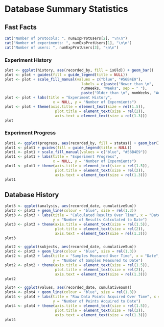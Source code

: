 Database Summary Statistics
========================================================

## Fast Facts
```r
cat("Number of protocols: ", numExpProtUsers[2], "\n\n")
cat("Number of experiments: ", numExpProtUsers[1], "\n\n")
cat("Number of users: ", numExpProtUsers[3], "\n\n")
```

### Experiment History
```r
plot <- ggplot(history, aes(recorded_by, fill = isOld)) + geom_bar()
plot <- plot + guides(fill = guide_legend(title = NULL))
plot <- plot + scale_fill_manual(values = c("blue", "#56B4E9"), 
                                   labels = c(paste("Newer than \n", 
                                   numWeeks, "Weeks", sep = " "),
                                   paste("Older than \n", numWeeks, "Weeks", sep = " ")))
plot <- plot + labs(title = "Experiment History", 
                      x = NULL, y = "Number of Expermients")
plot <- plot + theme(axis.title = element_text(size = rel(1.5)), 
                       plot.title = element_text(size = rel(2)),
                       axis.text = element_text(size = rel(1.3)))
plot
```

### Experiment Progress
```r
plot1 <- ggplot(progress, aes(recorded_by, fill = status)) + geom_bar()
plot1 <- plot1 + guides(fill = guide_legend(title = NULL))
plot1 <- plot1 + scale_fill_manual(values = c("blue", "#56B4E9"))
plot1 <- plot1 + labs(title = "Experiment Progress", 
                      x = NULL, y = "Number of Expermients")
plot1 <- plot1 + theme(axis.title = element_text(size = rel(1.5)), 
                       plot.title = element_text(size = rel(2)),
                       axis.text = element_text(size = rel(1.3)))
plot1
```

## Database History

```r
plot3 <- ggplot(analysis, aes(recorded_date, cumulativeSum)) 
plot3 <- plot3 + geom_line(colour = "blue", size = rel(1.3))
plot3 <- plot3 + labs(title = "Calculated Results Over Time", x = "Date", 
                      y = "Number of Results Calculated to Date")
plot3 <- plot3 + theme(axis.title = element_text(size = rel(1.5)), 
                       plot.title = element_text(size = rel(2)),
                       axis.text = element_text(size = rel(1.3)))
plot3
```

```r
plot2 <- ggplot(subjects, aes(recorded_date, cumulativeSum)) 
plot2 <- plot2 + geom_line(colour = "blue", size = rel(1.3))
plot2 <- plot2 + labs(title = "Samples Measured Over Time", x = "Date", 
                      y = "Number of Samples Measured to Date")
plot2 <- plot2 + theme(axis.title = element_text(size = rel(1.5)), 
                       plot.title = element_text(size = rel(2)),
                       axis.text = element_text(size = rel(1.3)))
plot2
```

```r
plot4 <- ggplot(values, aes(recorded_date, cumulativeSum)) 
plot4 <- plot4 + geom_line(colour = "blue", size = rel(1.3))
plot4 <- plot4 + labs(title = "Raw Data Points Acquired Over Time", x = "Date", 
                      y = "Number of Points Acquired to Date")
plot4 <- plot4 + theme(axis.title = element_text(size = rel(1.5)), 
                       plot.title = element_text(size = rel(2)),
                       axis.text = element_text(size = rel(1.3)))
plot4
```
